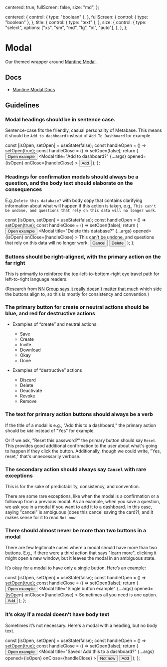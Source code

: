 
  centered: true,
  fullScreen: false,
  size: "md",
};

  centered: {
    control: { type: "boolean" },
  },
  fullScreen: {
    control: { type: "boolean" },
  },
  title: {
    control: { type: "text" },
  },
  size: {
    control: {
      type: "select",
      options: ["xs", "sm", "md", "lg", "xl", "auto"],
    },
  },
};

<Meta of={ModalStories} />

# Modal

Our themed wrapper around [Mantine Modal](https://v6.mantine.dev/core/modal/).

## Docs

* [Mantine Modal Docs](https://v6.mantine.dev/core/modal/)

## Guidelines

### Modal headings should be in sentence case.

Sentence-case fits the friendly, casual personality of Metabase. This means it should be `Add to dashboard` instead of `Add To Dashboard` for example.

  const [isOpen, setOpen] = useState(false);
  const handleOpen = () => setOpen(true);
  const handleClose = () => setOpen(false);
  return (
    <Flex justify="center">
      <Button variant="filled" onClick={handleOpen}>
        Open example
      </Button>
      <Modal
        title="Add to dashboard?"
        {...args}
        opened={isOpen}
        onClose={handleClose}
      >
        <Flex direction="row" justify="flex-end" mt="md">
          <Button type="submit" variant="filled" ml="sm">
            Add
          </Button>
        </Flex>
      </Modal>
    </Flex>
  );
};

<Canvas>
  <Story of={ModalStories.SentenceCaseTitles} />
</Canvas>

### Headings for confirmation modals should always be a question, and the body text should elaborate on the consequences

E.g.,`Delete this database?` with body copy that contains clarifying information about what will happen if this action is taken, e.g., `This can't be undone, and questions that rely on this data will no longer work.`

  const [isOpen, setOpen] = useState(false);
  const handleOpen = () => setOpen(true);
  const handleClose = () => setOpen(false);
  return (
    <Flex justify="center">
      <Button variant="filled" onClick={handleOpen}>
        Open example
      </Button>
      <Modal
        title="Delete this database?"
        {...args}
        opened={isOpen}
        onClose={handleClose}
      >
        <Text>
          This can't be undone, and questions that rely on this data will no
          longer work.
        </Text>
        <Flex direction="row" justify="flex-end" mt="md">
          <Button type="submit" ml="sm">
            Cancel
          </Button>
          <Button type="submit" variant="filled" color="error" ml="sm">
            Delete
          </Button>
        </Flex>
      </Modal>
    </Flex>
  );
};

<Canvas>
  <Story of={ModalStories.Confirmation_} />
</Canvas>

### Buttons should be right-aligned, with the primary action on the far right

This is primarily to reinforce the top-left-to-bottom-right eye travel path for left-to-right language readers.

(Research from [NN Group says it really doesn't matter that much](https://www.nngroup.com/articles/ok-cancel-or-cancel-ok/) which side the buttons align to, so this is mostly for consistency and convention.)

### The primary button for create or neutral actions should be blue, and red for destructive actions

* Examples of “create” and neutral actions:

  * Save
  * Create
  * Invite
  * Download
  * Okay
  * Done

* Examples of “destructive” actions
  * Discard
  * Delete
  * Deactivate
  * Revoke
  * Remove

### The text for primary action buttons should always be a verb

If the title of a modal is e.g., "Add this to a dashboard," the primary action should be `Add` instead of "Yes" for example.

Or if we ask, "Reset this password?" the primary button should say `Reset`. This provides good additional confirmation to the user about what's going to happen if they click the button. Additionally, though we could write, "Yes, reset," that's unnecessarily verbose.

### The secondary action should always say `Cancel` with rare exceptions

This is for the sake of predictability, consistency, and convention.

There are some rare exceptions, like when the modal is a confirmation or a followup from a previous modal. As an example, when you save a question, we ask you in a modal if you want to add it to a dashboard. In this case, saying "cancel" is ambiguous (does this cancel saving the card?), and it makes sense for it to read `Not now`

### There should almost never be more than two buttons in a modal

There are few legitimate cases where a modal should have more than two buttons. E.g., if there were a third action that says "learn more", clicking it might open a new window, but it leaves the modal in an ambiguous state.

It’s okay for a modal to have only a single button. Here’s an example:

  const [isOpen, setOpen] = useState(false);
  const handleOpen = () => setOpen(true);
  const handleClose = () => setOpen(false);
  return (
    <Flex justify="center">
      <Button variant="filled" onClick={handleOpen}>
        Open example
      </Button>
      <Modal
        title="Single button example"
        {...args}
        opened={isOpen}
        onClose={handleClose}
      >
        <Text>Sometimes all you need is one option.</Text>
        <Flex direction="row" justify="flex-end" mt="md">
          <Button type="submit" variant="filled" ml="sm">
            Add
          </Button>
        </Flex>
      </Modal>
    </Flex>
  );
};

<Canvas>
  <Story of={ModalStories.SingleButton_} />
</Canvas>

### It’s okay if a modal doesn’t have body text

Sometimes it’s not necessary. Here's a modal with a heading, but no body text.

  const [isOpen, setOpen] = useState(false);
  const handleOpen = () => setOpen(true);
  const handleClose = () => setOpen(false);
  return (
    <Flex justify="center">
      <Button variant="filled" onClick={handleOpen}>
        Open example
      </Button>
      <Modal
        title="Saved! Add this to a dashboard?"
        {...args}
        opened={isOpen}
        onClose={handleClose}
      >
        <Flex direction="row" justify="flex-end" mt="md">
          <Button onClick={handleClose}>Not now</Button>
          <Button type="submit" variant="filled" ml="sm">
            Add
          </Button>
        </Flex>
      </Modal>
    </Flex>
  );
};

<Canvas>
  <Story of={ModalStories.NoBodyText_} />
</Canvas>
